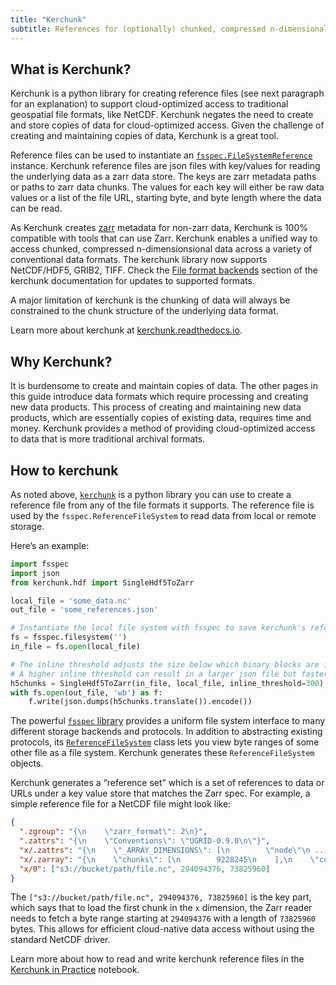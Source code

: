 ```yaml
---
title: "Kerchunk"
subtitle: References for (optionally) chunked, compressed n-dimensional arrays
---
```


## What is Kerchunk?

Kerchunk is a python library for creating reference files (see next paragraph for an explanation) to support cloud-optimized access to traditional geospatial file formats, like NetCDF. Kerchunk negates the need to create and store copies of data for cloud-optimized access. Given the challenge of creating and maintaining copies of data, Kerchunk is a great tool.

Reference files can be used to instantiate an [`fsspec.FileSystemReference`](https://filesystem-spec.readthedocs.io/) instance. Kerchunk reference files are json files with key/values for reading the underlying data as a zarr data store. The keys are zarr metadata paths or paths to zarr data chunks. The values for each key will either be raw data values or a list of the file URL, starting byte, and byte length where the data can be read.

As Kerchunk creates [zarr](../zarr/intro.qmd) metadata for non-zarr data, Kerchunk is 100% compatible with tools that can use Zarr. Kerchunk enables a unified way to access chunked, compressed n-dimensionsional data across a variety of conventional data formats. The kerchunk library now supports NetCDF/HDF5, GRIB2, TIFF. Check the [File format backends](https://fsspec.github.io/kerchunk/reference.html#file-format-backends) section of the kerchunk documentation for updates to supported formats.

::: {.callout-warning}
A major limitation of kerchunk is the chunking of data will always be constrained to the chunk structure of the underlying data format.
:::

Learn more about kerchunk at [kerchunk.readthedocs.io](https://kerchunk.readthedocs.io/en/latest/).

## Why Kerchunk?

It is burdensome to create and maintain copies of data. The other pages in this guide introduce data formats which require processing and creating new data products. This process of creating and maintaining new data products, which are essentially copies of existing data, requires time and money. Kerchunk provides a method of providing cloud-optimized access to data that is more traditional archival formats.

## How to kerchunk 

As noted above, [`kerchunk`](https://fsspec.github.io/kerchunk) is a python library you can use to create a reference file from any of the file formats it supports. The reference file is used by the `fsspec.ReferenceFileSystem` to read data from local or remote storage.

Here's an example:

```python
import fsspec
import json
from kerchunk.hdf import SingleHdf5ToZarr

local_file = 'some_data.nc'
out_file = 'some_references.json'

# Instantiate the local file system with fsspec to save kerchunk's reference data as json.
fs = fsspec.filesystem('')
in_file = fs.open(local_file)

# The inline threshold adjusts the size below which binary blocks are included directly in the output.
# A higher inline threshold can result in a larger json file but faster loading time overally, since fewer requests are made.
h5chunks = SingleHdf5ToZarr(in_file, local_file, inline_threshold=300)
with fs.open(out_file, 'wb') as f:
    f.write(json.dumps(h5chunks.translate()).encode())
```

::: {.callout-note}
The powerful [`fsspec` library](https://filesystem-spec.readthedocs.io/en/latest/) provides a uniform file system interface to many different storage backends and protocols. In addition to abstracting existing protocols, its [`ReferenceFileSystem`](https://filesystem-spec.readthedocs.io/en/latest/api.html#fsspec.implementations.reference.ReferenceFileSystem) class lets you view byte ranges of some other file as a file system. Kerchunk generates these `ReferenceFileSystem` objects.
:::


Kerchunk generates a "reference set" which is a set of references to data or URLs under a key value store that matches the Zarr spec. For example, a simple reference file for a NetCDF file might look like:

```json
{
  ".zgroup": "{\n    \"zarr_format\": 2\n}",
  ".zattrs": "{\n    \"Conventions\": \"UGRID-0.9.0\n\"}",
  "x/.zattrs": "{\n    \"_ARRAY_DIMENSIONS\": [\n        \"node\"\n ...",
  "x/.zarray": "{\n    \"chunks\": [\n        9228245\n    ],\n    \"compressor\": null,\n    \"dtype\": \"<f8\",\n  ...",
  "x/0": ["s3://bucket/path/file.nc", 294094376, 73825960]
}
```
The `["s3://bucket/path/file.nc", 294094376, 73825960]` is the key part, which says that to load the first chunk in the `x` dimension, the Zarr reader needs to fetch a byte range starting at `294094376` with a length of `73825960` bytes. This allows for efficient cloud-native data access without using the standard NetCDF driver.

Learn more about how to read and write kerchunk reference files in the [Kerchunk in Practice](./kerchunk-in-practice.ipynb) notebook.


